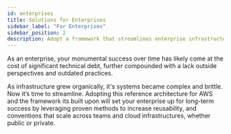 ```yaml
---
id: enterprises
title: Solutions for Enterprises
sidebar_label: "For Enterprises"
sidebar_position: 2
description: Adopt a framework that streamlines enterprise infrastructure
---
```

As an enterprise, your monumental success over time has likely come at the cost of significant technical debt, further compounded with a lack outside perspectives and outdated practices.

As infrastructure grew organically, it's systems became complex and brittle. Now it’s time to streamline. Adopting this reference architecture for AWS and the framework its built upon will set your enterprise up for long-term success by leveraging proven methods to increase reusability, and conventions that scale across teams and cloud infrastructures, whether public or private.
